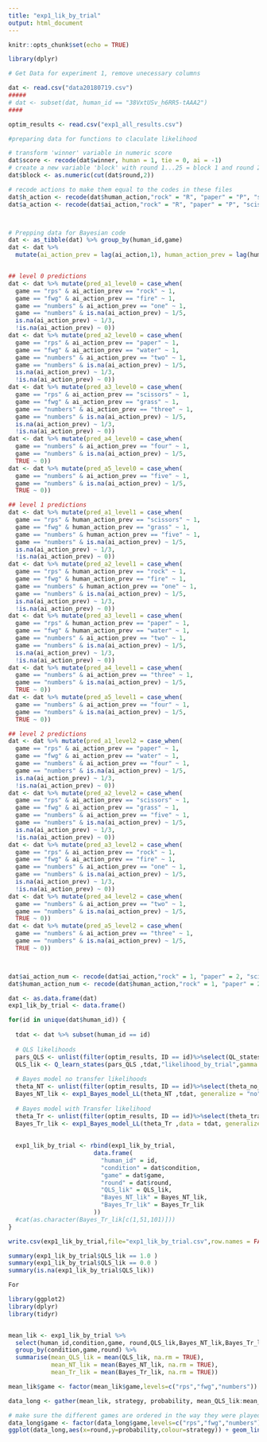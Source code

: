 ```yaml
---
title: "exp1_lik_by_trial"
output: html_document
---
```


```r
knitr::opts_chunk$set(echo = TRUE)

library(dplyr)
```

```r
# Get Data for experiment 1, remove unecessary columns 

dat <- read.csv("data20180719.csv")
#####
# dat <- subset(dat, human_id == "38VxtUSv_h6RR5-tAAA2")
####

optim_results <- read.csv("exp1_all_results.csv")

```

```r

#preparing data for functions to claculate likelihood

# transform 'winner' variable in numeric score
dat$score <- recode(dat$winner, human = 1, tie = 0, ai = -1)
# create a new variable 'block' with round 1...25 = block 1 and round 26...50 as block 2
dat$block <- as.numeric(cut(dat$round,2))

# recode actions to make them equal to the codes in these files
dat$h_action <- recode(dat$human_action,"rock" = "R", "paper" = "P", "scissors" = "S", "fire" = "F", "water" = "W", "grass" = "G", "one" = "1", "two" = "2", "three" = "3", "four" = "4", "five" = "5")
dat$a_action <- recode(dat$ai_action,"rock" = "R", "paper" = "P", "scissors" = "S", "fire" = "F", "water" = "W", "grass" = "G", "one" = "1", "two" = "2", "three" = "3", "four" = "4", "five" = "5")



# Prepping data for Bayesian code
dat <- as_tibble(dat) %>% group_by(human_id,game)
dat <- dat %>%
  mutate(ai_action_prev = lag(ai_action,1), human_action_prev = lag(human_action,1))


## level 0 predictions
dat <- dat %>% mutate(pred_a1_level0 = case_when(
  game == "rps" & ai_action_prev == "rock" ~ 1,
  game == "fwg" & ai_action_prev == "fire" ~ 1,
  game == "numbers" & ai_action_prev == "one" ~ 1,
  game == "numbers" & is.na(ai_action_prev) ~ 1/5,
  is.na(ai_action_prev) ~ 1/3,
  !is.na(ai_action_prev) ~ 0))
dat <- dat %>% mutate(pred_a2_level0 = case_when(
  game == "rps" & ai_action_prev == "paper" ~ 1,
  game == "fwg" & ai_action_prev == "water" ~ 1,
  game == "numbers" & ai_action_prev == "two" ~ 1,
  game == "numbers" & is.na(ai_action_prev) ~ 1/5,
  is.na(ai_action_prev) ~ 1/3,
  !is.na(ai_action_prev) ~ 0))
dat <- dat %>% mutate(pred_a3_level0 = case_when(
  game == "rps" & ai_action_prev == "scissors" ~ 1,
  game == "fwg" & ai_action_prev == "grass" ~ 1,
  game == "numbers" & ai_action_prev == "three" ~ 1,
  game == "numbers" & is.na(ai_action_prev) ~ 1/5,
  is.na(ai_action_prev) ~ 1/3,
  !is.na(ai_action_prev) ~ 0))
dat <- dat %>% mutate(pred_a4_level0 = case_when(
  game == "numbers" & ai_action_prev == "four" ~ 1,
  game == "numbers" & is.na(ai_action_prev) ~ 1/5,
  TRUE ~ 0))
dat <- dat %>% mutate(pred_a5_level0 = case_when(
  game == "numbers" & ai_action_prev == "five" ~ 1,
  game == "numbers" & is.na(ai_action_prev) ~ 1/5,
  TRUE ~ 0))

## level 1 predictions
dat <- dat %>% mutate(pred_a1_level1 = case_when(
  game == "rps" & human_action_prev == "scissors" ~ 1,
  game == "fwg" & human_action_prev == "grass" ~ 1,
  game == "numbers" & human_action_prev == "five" ~ 1,
  game == "numbers" & is.na(ai_action_prev) ~ 1/5,
  is.na(ai_action_prev) ~ 1/3,
  !is.na(ai_action_prev) ~ 0))
dat <- dat %>% mutate(pred_a2_level1 = case_when(
  game == "rps" & human_action_prev == "rock" ~ 1,
  game == "fwg" & human_action_prev == "fire" ~ 1,
  game == "numbers" & human_action_prev == "one" ~ 1,
  game == "numbers" & is.na(ai_action_prev) ~ 1/5,
  is.na(ai_action_prev) ~ 1/3,
  !is.na(ai_action_prev) ~ 0))
dat <- dat %>% mutate(pred_a3_level1 = case_when(
  game == "rps" & human_action_prev == "paper" ~ 1,
  game == "fwg" & human_action_prev == "water" ~ 1,
  game == "numbers" & ai_action_prev == "two" ~ 1,
  game == "numbers" & is.na(ai_action_prev) ~ 1/5,
  is.na(ai_action_prev) ~ 1/3,
  !is.na(ai_action_prev) ~ 0))
dat <- dat %>% mutate(pred_a4_level1 = case_when(
  game == "numbers" & ai_action_prev == "three" ~ 1,
  game == "numbers" & is.na(ai_action_prev) ~ 1/5,
  TRUE ~ 0))
dat <- dat %>% mutate(pred_a5_level1 = case_when(
  game == "numbers" & ai_action_prev == "four" ~ 1,
  game == "numbers" & is.na(ai_action_prev) ~ 1/5,
  TRUE ~ 0))

## level 2 predictions
dat <- dat %>% mutate(pred_a1_level2 = case_when(
  game == "rps" & ai_action_prev == "paper" ~ 1,
  game == "fwg" & ai_action_prev == "water" ~ 1,
  game == "numbers" & ai_action_prev == "four" ~ 1,
  game == "numbers" & is.na(ai_action_prev) ~ 1/5,
  is.na(ai_action_prev) ~ 1/3,
  !is.na(ai_action_prev) ~ 0))
dat <- dat %>% mutate(pred_a2_level2 = case_when(
  game == "rps" & ai_action_prev == "scissors" ~ 1,
  game == "fwg" & ai_action_prev == "grass" ~ 1,
  game == "numbers" & ai_action_prev == "five" ~ 1,
  game == "numbers" & is.na(ai_action_prev) ~ 1/5,
  is.na(ai_action_prev) ~ 1/3,
  !is.na(ai_action_prev) ~ 0))
dat <- dat %>% mutate(pred_a3_level2 = case_when(
  game == "rps" & ai_action_prev == "rock" ~ 1,
  game == "fwg" & ai_action_prev == "fire" ~ 1,
  game == "numbers" & ai_action_prev == "one" ~ 1,
  game == "numbers" & is.na(ai_action_prev) ~ 1/5,
  is.na(ai_action_prev) ~ 1/3,
  !is.na(ai_action_prev) ~ 0))
dat <- dat %>% mutate(pred_a4_level2 = case_when(
  game == "numbers" & ai_action_prev == "two" ~ 1,
  game == "numbers" & is.na(ai_action_prev) ~ 1/5,
  TRUE ~ 0))
dat <- dat %>% mutate(pred_a5_level2 = case_when(
  game == "numbers" & ai_action_prev == "three" ~ 1,
  game == "numbers" & is.na(ai_action_prev) ~ 1/5,
  TRUE ~ 0))



dat$ai_action_num <- recode(dat$ai_action,"rock" = 1, "paper" = 2, "scissors" = 3, "fire" = 1, "water" = 2, "grass" = 3, "one" = 1, "two" = 2, "three" = 3, "four" = 4 , "five" = 5)
dat$human_action_num <- recode(dat$human_action,"rock" = 1, "paper" = 2, "scissors" = 3, "fire" = 1, "water" = 2, "grass" = 3, "one" = 1, "two" = 2, "three" = 3, "four" = 4 , "five" = 5)


```


```r

dat <- as.data.frame(dat)                       
exp1_lik_by_trial <- data.frame()

for(id in unique(dat$human_id)) {
  
  tdat <- dat %>% subset(human_id == id)
  
  # QLS likelihoods 
  pars_QLS <- unlist(filter(optim_results, ID == id)%>%select(QL_states_Beta,QL_states_alpha))
  QLS_lik <- Q_learn_states(pars_QLS ,tdat,"likelihood_by_trial",gamma = 0)
  
  # Bayes model no transfer likelihoods
  theta_NT <- unlist(filter(optim_results, ID == id)%>%select(theta_no_transfer))
  Bayes_NT_lik <- exp1_Bayes_model_LL(theta_NT ,tdat, generalize = "no", "likelihood_by_trial") 
  
  # Bayes model with Transfer likelihood
  theta_Tr <- unlist(filter(optim_results, ID == id)%>%select(theta_transfer))
  Bayes_Tr_lik <- exp1_Bayes_model_LL(theta_Tr ,data = tdat, generalize = "game", "likelihood_by_trial") 
  
  
  exp1_lik_by_trial <- rbind(exp1_lik_by_trial,
                        data.frame(
                          "human_id" = id,
                          "condition" = dat$condition,
                          "game" = dat$game,
                          "round" = dat$round,
                          "QLS_lik" = QLS_lik,
                          "Bayes_NT_lik" = Bayes_NT_lik,
                          "Bayes_Tr_lik" = Bayes_Tr_lik
                        ))
  #cat(as.character(Bayes_Tr_lik[c(1,51,101)]))
}

write.csv(exp1_lik_by_trial,file="exp1_lik_by_trial.csv",row.names = FALSE)

```

```r

summary(exp1_lik_by_trial$QLS_lik == 1.0 )
summary(exp1_lik_by_trial$QLS_lik == 0.0 )
summary(is.na(exp1_lik_by_trial$QLS_lik))

For 

```

```r
library(ggplot2)
library(dplyr)
library(tidyr)


mean_lik <- exp1_lik_by_trial %>%
  select(human_id,condition,game, round,QLS_lik,Bayes_NT_lik,Bayes_Tr_lik) %>%
  group_by(condition,game,round) %>%
  summarise(mean_QLS_lik = mean(QLS_lik, na.rm = TRUE),
            mean_NT_lik = mean(Bayes_NT_lik, na.rm = TRUE),
            mean_Tr_lik = mean(Bayes_Tr_lik, na.rm = TRUE))

mean_lik$game <- factor(mean_lik$game,levels=c("rps","fwg","numbers"))

data_long <- gather(mean_lik, strategy, probability, mean_QLS_lik:mean_Tr_lik, factor_key=TRUE)

# make sure the different games are ordered in the way they were played
data_long$game <- factor(data_long$game,levels=c("rps","fwg","numbers"))
ggplot(data_long,aes(x=round,y=probability,colour=strategy)) + geom_line() + facet_grid(game~condition)


```

